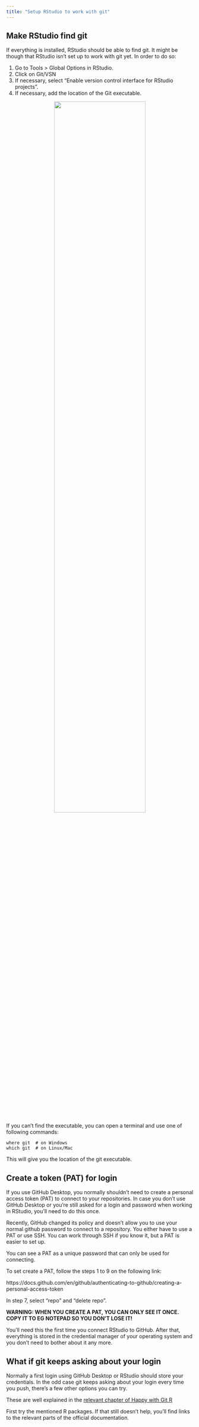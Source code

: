 ```yaml
---
title: "Setup RStudio to work with git"
---
```


## Make RStudio find git

If everything is installed, RStudio should be able to find git. It might be though that RStudio isn't set up to work with git yet. In order to do so:

 1. Go to Tools > Global Options in RStudio.
 2. Click on Git/VSN
 3. If necessary, select "Enable version control interface for RStudio projects".
 4. If necessary, add the location of the Git executable.
 
<center>
<img src="image/SetupGitRStudio.png" style="width:70%">
</center>

If you can't find the executable, you can open a terminal and use one of following commands:

```
where git  # on Windows
which git  # on Linux/Mac
```

This will give you the location of the git executable.

## Create a token (PAT) for login 

If you use GitHub Desktop, you normally shouldn't need to create a personal access token (PAT) to connect to your repositories. In case you don't use GitHub Desktop or you're still asked for a login and password when working in RStudio, you'll need to do this once.

Recently, GitHub changed its policy and doesn't allow you to use your normal github password to connect to a repository. You either have to use a PAT or use SSH. You can work through SSH if you know it, but a PAT is easier to set up.

You can see a PAT as a unique password that can only be used for connecting. 

To set create a PAT, follow the steps 1 to 9 on the following link:

https://docs.github.com/en/github/authenticating-to-github/creating-a-personal-access-token

In step 7, select "repo" and "delete repo".

**WARNING: WHEN YOU CREATE A PAT, YOU CAN ONLY SEE IT ONCE. COPY IT TO EG NOTEPAD SO YOU DON'T LOSE IT!**

You'll need this the first time you connect RStudio to GitHub. After that, everything is stored in the credential manager of your operating system and you don't need to bother about it any more. 

## What if git keeps asking about your login

Normally a first login using GitHub Desktop or RStudio should store your credentials. In the odd case git keeps asking about your login every time you push, there's a few other options you can try. 

These are well explained in the [relevant chapter of Happy with Git R](https://happygitwithr.com/credential-caching.html#credential-caching)

First try the mentioned R packages. If that still doesn't help, you'll find links to the relevant parts of the official documentation.

